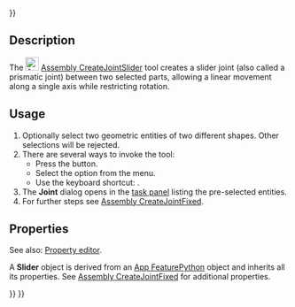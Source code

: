 <languages/>
{{UnfinishedDocu{{#translation:}}}}
<translate>

<!--T:1-->
{{Docnav
|[[Assembly_CreateJointCylindrical|CreateJointCylindrical]]
|[[Assembly_CreateJointBall|CreateJointBall]]
|[[Assembly_Workbench|Assembly]]
|IconL=Assembly_CreateJointCylindrical.svg
|IconR=Assembly_CreateJointBall.svg
|IconC=Workbench_Assembly.svg
}}

<!--T:2-->
{{GuiCommand
|Name=Assembly CreateJointSlider
|MenuLocation=Assembly → Slider Joint
|Workbenches=[[Assembly_Workbench|Assembly]]
|Shortcut={{KEY|S}}
|Version=1.0
|SeeAlso=
}}

==Description== <!--T:3-->

<!--T:4-->
The [[Image:Assembly_CreateJointSlider.svg|24px]] [[Assembly_CreateJointSlider|Assembly CreateJointSlider]] tool creates a slider joint (also called a prismatic joint) between two selected parts, allowing a linear movement along a single axis while restricting rotation.

==Usage== <!--T:5-->

<!--T:6-->
# Optionally select two geometric entities of two different shapes. Other selections will be rejected.
# There are several ways to invoke the tool:
#* Press the {{Button|[[Image:Assembly_CreateJointSlider.svg|16px]] [[Assembly_CreateJointSlider|Slider Joint]]}} button.
#* Select the {{MenuCommand|Assembly → [[Image:Assembly_CreateJointSlider.svg|16px]] Slider Joint}} option from the menu.
#* Use the keyboard shortcut: {{KEY|S}}.
# The '''Joint''' dialog opens in the [[Task_panel|task panel]] listing the pre-selected entities.
# For further steps see [[Assembly_CreateJointFixed#Usage|Assembly CreateJointFixed]].

==Properties== <!--T:7-->

<!--T:8-->
See also: [[Property_editor|Property editor]].

<!--T:9-->
A '''Slider''' object is derived from an [[App_FeaturePython|App FeaturePython]] object and inherits all its properties. See [[Assembly_CreateJointFixed#Properties|Assembly CreateJointFixed]] for additional properties.


<!--T:10-->
{{Docnav
|[[Assembly_CreateJointCylindrical|CreateJointCylindrical]]
|[[Assembly_CreateJointBall|CreateJointBall]]
|[[Assembly_Workbench|Assembly]]
|IconL=Assembly_CreateJointCylindrical.svg
|IconR=Assembly_CreateJointBall.svg
|IconC=Workbench_Assembly.svg
}}

</translate>
{{Assembly_Tools_navi{{#translation:}}}}
{{Userdocnavi{{#translation:}}}}